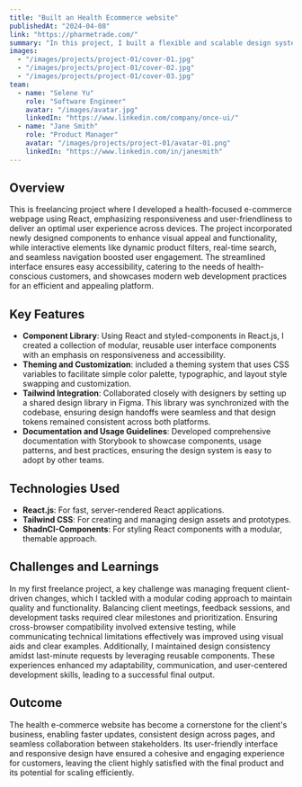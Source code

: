 ```yaml
---
title: "Built an Health Ecommerce website"
publishedAt: "2024-04-08"
link: "https://pharmetrade.com/"
summary: "In this project, I built a flexible and scalable design system using React.js for front-end development for a health ecomerce site pharmetrade."
images:
  - "/images/projects/project-01/cover-01.jpg"
  - "/images/projects/project-01/cover-02.jpg"
  - "/images/projects/project-01/cover-03.jpg"
team:
  - name: "Selene Yu"
    role: "Software Engineer"
    avatar: "/images/avatar.jpg"
    linkedIn: "https://www.linkedin.com/company/once-ui/"
  - name: "Jane Smith"
    role: "Product Manager"
    avatar: "/images/projects/project-01/avatar-01.png"
    linkedIn: "https://www.linkedin.com/in/janesmith"
---
```


## Overview

This is freelancing project where I developed a health-focused e-commerce webpage using React, emphasizing responsiveness and user-friendliness to deliver an optimal user experience across devices. The project incorporated newly designed components to enhance visual appeal and functionality, while interactive elements like dynamic product filters, real-time search, and seamless navigation boosted user engagement. The streamlined interface ensures easy accessibility, catering to the needs of health-conscious customers, and showcases modern web development practices for an efficient and appealing platform. 

## Key Features

- **Component Library**: Using React and styled-components in React.js, I created a collection of modular, reusable user interface components with an emphasis on responsiveness and accessibility.
- **Theming and Customization**: included a theming system that uses CSS variables to facilitate simple color palette, typographic, and layout style swapping and customization.
- **Tailwind Integration**: Collaborated closely with designers by setting up a shared design library in Figma. This library was synchronized with the codebase, ensuring design handoffs were seamless and that design tokens remained consistent across both platforms.
- **Documentation and Usage Guidelines**: Developed comprehensive documentation with Storybook to showcase components, usage patterns, and best practices, ensuring the design system is easy to adopt by other teams.

## Technologies Used

- **React.js**: For fast, server-rendered React applications.
- **Tailwind CSS**: For creating and managing design assets and prototypes.
- **ShadnCI-Components**: For styling React components with a modular, themable approach.

## Challenges and Learnings

In my first freelance project, a key challenge was managing frequent client-driven changes, which I tackled with a modular coding approach to maintain quality and functionality. Balancing client meetings, feedback sessions, and development tasks required clear milestones and prioritization. Ensuring cross-browser compatibility involved extensive testing, while communicating technical limitations effectively was improved using visual aids and clear examples. Additionally, I maintained design consistency amidst last-minute requests by leveraging reusable components. These experiences enhanced my adaptability, communication, and user-centered development skills, leading to a successful final output.

## Outcome

The health e-commerce website has become a cornerstone for the client's business, enabling faster updates, consistent design across pages, and seamless collaboration between stakeholders. Its user-friendly interface and responsive design have ensured a cohesive and engaging experience for customers, leaving the client highly satisfied with the final product and its potential for scaling efficiently.